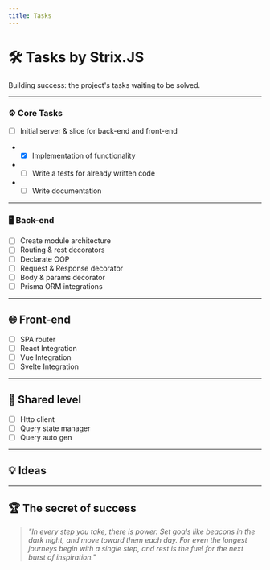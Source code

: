 ```yaml
---
title: Tasks
---
```


# 🛠️ **Tasks by Strix.JS**

Building success: the project's tasks waiting to be solved.

---

### ⚙️ Core Tasks

- [ ] Initial server & slice for back-end and front-end
- - [x] Implementation of functionality
- - [ ] Write a tests for already written code
- - [ ] Write documentation

---

### 🖥️ Back-end

- [ ] Create module architecture
- [ ] Routing & rest decorators
- [ ] Declarate OOP
- [ ] Request & Response decorator
- [ ] Body & params decorator
- [ ] Prisma ORM integrations

---

## 🌐 Front-end

- [ ] SPA router
- [ ] React Integration
- [ ] Vue Integration
- [ ] Svelte Integration

---

## 🔄 Shared level

- [ ] Http client
- [ ] Query state manager
- [ ] Query auto gen

---

## 💡 **Ideas**

---

## 🏆 **The secret of success**

> _"In every step you take, there is power. Set goals like beacons in the dark night, and move toward them each day. For even the longest journeys begin with a single step, and rest is the fuel for the next burst of inspiration."_
